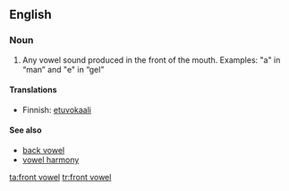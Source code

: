 {{wikipedia}}
==English==

===Noun===
{{en-noun|sg=[[front]] [[vowel]]}}

# {{phonetics}} Any vowel sound produced in the front of the mouth. Examples: "a" in “man” and "e" in “gel”

====Translations====
{{top}}
*Finnish: [[etuvokaali]]
{{bottom}}

====See also====
*[[back vowel]]
*[[vowel harmony]]

[[ta:front vowel]]
[[tr:front vowel]]